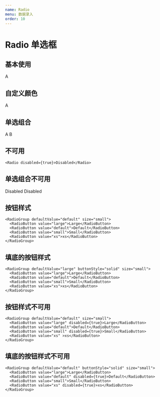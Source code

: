 ```yaml
---
name: Radio
menu: 数据录入
order: 10
---
```



# Radio 单选框

## 基本使用

<Playground>
  <Radio>A</Radio>
</Playground>

## 自定义颜色

<Playground>
  <Radio color="#41A0FF">A</Radio>
</Playground>

## 单选组合

<Playground>
  <RadioGroup size="small" name="radiogroup" defaultValue={1}>
    <Radio value={1}>A</Radio>
    <Radio value={2}>B</Radio>
  </RadioGroup>
</Playground>

## 不可用

<Playground>

    <Radio disabled={true}>Disabled</Radio>

</Playground>

## 单选组合不可用

<Playground>
  <RadioGroup size="small" name="radiogroup" defaultValue={1} disabled={true}>
    <Radio value={1}>Disabled</Radio>
    <Radio value={2}>Disabled</Radio>
  </RadioGroup>
</Playground>

## 按钮样式

<Playground>

    <RadioGroup defaultValue="default" size="small">
      <RadioButton value="large">Large</RadioButton>
      <RadioButton value="default">Default</RadioButton>
      <RadioButton value="small">Small</RadioButton>
      <RadioButton value="xs">xs</RadioButton>
    </RadioGroup>

</Playground>

## 填底的按钮样式

<Playground>

    <RadioGroup defaultValue="large" buttonStyle="solid" size="small">
      <RadioButton value="large">Large</RadioButton>
      <RadioButton value="default">Default</RadioButton>
      <RadioButton value="small">Small</RadioButton>
      <RadioButton value="xs">xs</RadioButton>
    </RadioGroup>

</Playground>

## 按钮样式不可用

<Playground>

    <RadioGroup defaultValue="default" size="small">
      <RadioButton value="large" disabled={true}>Large</RadioButton>
      <RadioButton value="default">Default</RadioButton>
      <RadioButton value="small" disabled={true}>Small</RadioButton>
      <RadioButton value="xs" >xs</RadioButton>
    </RadioGroup>

</Playground>

## 填底的按钮样式不可用

<Playground>

    <RadioGroup defaultValue="default" buttonStyle="solid" size="small">
      <RadioButton value="large">Large</RadioButton>
      <RadioButton value="default" disabled={true}>Default</RadioButton>
      <RadioButton value="small">Small</RadioButton>
      <RadioButton value="xs" disabled={true}>xs</RadioButton>
    </RadioGroup>

</Playground>
